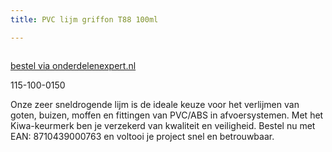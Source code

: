 ```yaml
---
title: PVC lijm griffon T88 100ml

---
```



<Image src={imageProduct} width={imageProduct.width} alt="" />

[bestel via onderdelenexpert.nl](https://www.onderdelenexpert.nl/pvc-lijm-griffon-t88-100ml-0200010)

115-100-0150

Onze zeer sneldrogende lijm is de ideale keuze voor het verlijmen van goten, buizen, moffen en fittingen van PVC/ABS in afvoersystemen. Met het Kiwa-keurmerk ben je verzekerd van kwaliteit en veiligheid. Bestel nu met EAN: 8710439000763 en voltooi je project snel en betrouwbaar.
